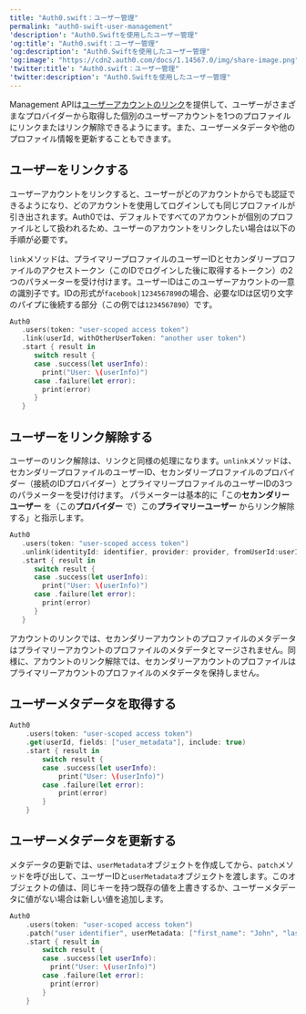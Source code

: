 ```yaml
---
title: "Auth0.swift：ユーザー管理"
permalink: "auth0-swift-user-management"
'description': "Auth0.Swiftを使用したユーザー管理"
'og:title': "Auth0.swift：ユーザー管理"
'og:description': "Auth0.Swiftを使用したユーザー管理"
'og:image': "https://cdn2.auth0.com/docs/1.14567.0/img/share-image.png"
'twitter:title': "Auth0.swift：ユーザー管理"
'twitter:description': "Auth0.Swiftを使用したユーザー管理"
---
```


<Tooltip data-tooltip-id="react-containers-DefinitionTooltip-0" href="/docs/ja-jp/glossary?term=management-api" tip="Management API: 顧客が管理タスクを実行できるようにするための製品。" cta="用語集の表示">Management API</Tooltip>は[ユーザーアカウントのリンク](/docs/ja-jp/manage-users/user-accounts/user-account-linking)を提供して、ユーザーがさまざまなプロバイダーから取得した個別のユーザーアカウントを1つのプロファイルにリンクまたはリンク解除できるようにます。また、ユーザーメタデータや他のプロファイル情報を更新することもできます。

## ユーザーをリンクする

ユーザーアカウントをリンクすると、ユーザーがどのアカウントからでも認証できるようになり、どのアカウントを使用してログインしても同じプロファイルが引き出されます。Auth0では、デフォルトですべてのアカウントが個別のプロファイルとして扱われるため、ユーザーのアカウントをリンクしたい場合は以下の手順が必要です。

`link`メソッドは、プライマリープロファイルのユーザーIDとセカンダリープロファイルのアクセストークン（このIDでログインした後に取得するトークン）の2つのパラメーターを受け付けます。ユーザーIDはこのユーザーアカウントの一意の識別子です。IDの形式が`facebook|1234567890`の場合、必要なIDは区切り文字のパイプに後続する部分（この例では`1234567890`）です。

```swift lines
Auth0
   .users(token: "user-scoped access token")
   .link(userId, withOtherUserToken: "another user token")
   .start { result in
      switch result {
      case .success(let userInfo):
        print("User: \(userInfo)")
      case .failure(let error):
        print(error)
      }
   }
```

## ユーザーをリンク解除する

ユーザーのリンク解除は、リンクと同様の処理になります。`unlink`メソッドは、セカンダリープロファイルのユーザーID、セカンダリープロファイルのプロバイダー（接続のIDプロバイダー）とプライマリープロファイルのユーザーIDの3つのパラメーターを受け付けます。
パラメーターは基本的に「この**セカンダリーユーザー** を（この**プロバイダー** で）この**プライマリーユーザー** からリンク解除する」と指示します。

```swift lines
Auth0
   .users(token: "user-scoped access token")
   .unlink(identityId: identifier, provider: provider, fromUserId:userId)
   .start { result in
      switch result {
      case .success(let userInfo):
        print("User: \(userInfo)")
      case .failure(let error):
        print(error)
      }
   }
```

アカウントのリンクでは、セカンダリーアカウントのプロファイルのメタデータはプライマリーアカウントのプロファイルのメタデータとマージされません。同様に、アカウントのリンク解除では、セカンダリーアカウントのプロファイルはプライマリーアカウントのプロファイルのメタデータを保持しません。

## ユーザーメタデータを取得する

```swift lines
Auth0
    .users(token: "user-scoped access token")
    .get(userId, fields: ["user_metadata"], include: true)
    .start { result in
        switch result {
        case .success(let userInfo):
            print("User: \(userInfo)")
        case .failure(let error):
            print(error)
        }
    }
```

## ユーザーメタデータを更新する

メタデータの更新では、`userMetadata`オブジェクトを作成してから、`patch`メソッドを呼び出して、ユーザーIDと`userMetadata`オブジェクトを渡します。このオブジェクトの値は、同じキーを持つ既存の値を上書きするか、ユーザーメタデータに値がない場合は新しい値を追加します。

```swift lines
Auth0
    .users(token: "user-scoped access token")
    .patch("user identifier", userMetadata: ["first_name": "John", "last_name": "Doe"])
    .start { result in
        switch result {
        case .success(let userInfo):
          print("User: \(userInfo)")
        case .failure(let error):
          print(error)
        }
    }
```

